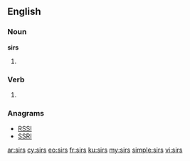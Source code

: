 {{also|sīrs}}
==English==

===Noun===
'''sirs'''

# {{plural of|[[sir]]}}

===Verb===
{{head|en}}

# {{third person singular of|sir}}

===Anagrams===
* [[RSSI#English|RSSI]]
* [[SSRI#English|SSRI]]

[[ar:sirs]]
[[cy:sirs]]
[[eo:sirs]]
[[fr:sirs]]
[[ku:sirs]]
[[my:sirs]]
[[simple:sirs]]
[[vi:sirs]]